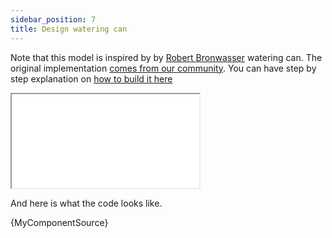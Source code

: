 ```yaml
---
sidebar_position: 7
title: Design watering can
---
```



Note that this model is inspired by by [Robert Bronwasser](https://www.robertbronwasser.com/project/spring) watering can. The original implementation [comes from our community](https://github.com/sgenoud/replicad/discussions/35). You can have step by step explanation on
[how to build it here](/docs/tutorial-making-a-watering-can/intro)

<iframe allow="fullscreen" src={iframePath("watering-can.js")}></iframe>

And here is what the code looks like.

<CodeBlock className="language-jsx">{MyComponentSource}</CodeBlock>
